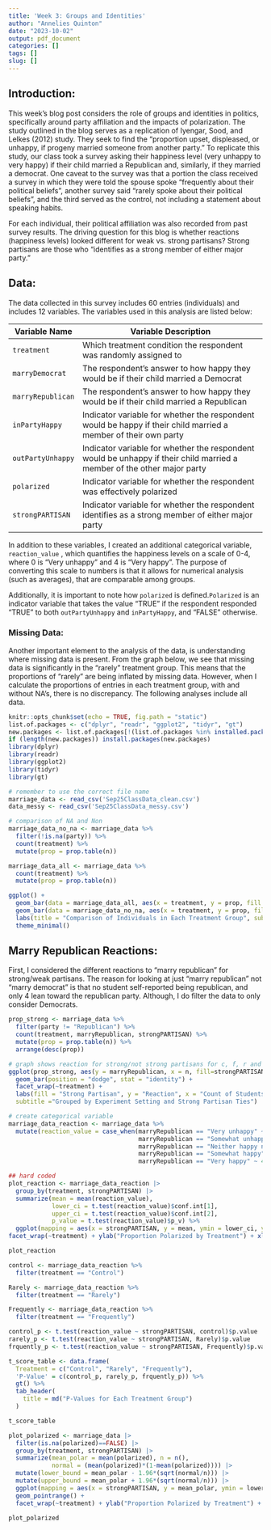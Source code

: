 ```yaml
---
title: 'Week 3: Groups and Identities'
author: "Annelies Quinton"
date: "2023-10-02"
output: pdf_document
categories: []
tags: []
slug: []
---
```


## Introduction:

This week's blog post considers the role of groups and identities in politics, specifically around party affiliation and the impacts of polarization. The study outlined in the blog serves as a replication of Iyengar, Sood, and Lelkes (2012) study. They seek to find the "proportion upset, displeased, or unhappy, if progeny married someone from another party." To replicate this study, our class took a survey asking their happiness level (very unhappy to very happy) if their child married a Republican and, similarly, if they married a democrat. One caveat to the survey was that a portion the class received a survey in which they were told the spouse spoke "frequently about their political beliefs", another survey said "rarely spoke about their political beliefs", and the third served as the control, not including a statement about speaking habits.

For each individual, their political affiliation was also recorded from past survey results. The driving question for this blog is whether reactions (happiness levels) looked different for weak vs. strong partisans? Strong partisans are those who "identifies as a strong member of either major party."

## Data:

The data collected in this survey includes 60 entries (individuals) and includes 12 variables. The variables used in this analysis are listed below:

| Variable Name     | Variable Description                                                                                                    |
|------------------|------------------------------------------------------|
| `treatment`       | Which treatment condition the respondent was randomly assigned to                                                       |
| `marryDemocrat`   | The respondent's answer to how happy they would be if their child married a Democrat                                    |
| `marryRepublican` | The respondent's answer to how happy they would be if their child married a Republican                                  |
| `inPartyHappy`    | Indicator variable for whether the respondent would be happy if their child married a member of their own party         |
| `outPartyUnhappy` | Indicator variable for whether the respondent would be unhappy if their child married a member of the other major party |
| `polarized`       | Indicator variable for whether the respondent was effectively polarized                                                 |
| `strongPARTISAN`  | Indicator variable for whether the respondent identifies as a strong member of either major party                       |

In addition to these variables, I created an additional categorical variable, `reaction_value` , which quantifies the happiness levels on a scale of 0-4, where 0 is "Very unhappy" and 4 is "Very happy". The purpose of converting this scale to numbers is that it allows for numerical analysis (such as averages), that are comparable among groups.

Additionally, it is important to note how `polarized` is defined.`Polarized` is an indicator variable that takes the value "TRUE" if the respondent responded "TRUE" to both `outPartyUnhappy` and `inPartyHappy`, and "FALSE" otherwise.

### Missing Data:

Another important element to the analysis of the data, is understanding where missing data is present. From the graph below, we see that missing data is significantly in the "rarely" treatment group. This means that the proportions of "rarely" are being inflated by missing data. However, when I calculate the proportions of entries in each treatment group, with and without NA's, there is no discrepancy. The following analyses include all data.

```r
knitr::opts_chunk$set(echo = TRUE, fig.path = "static")
list.of.packages <- c("dplyr", "readr", "ggplot2", "tidyr", "gt")
new.packages <- list.of.packages[!(list.of.packages %in% installed.packages()[, "Package"])]
if (length(new.packages)) install.packages(new.packages)
library(dplyr)
library(readr)
library(ggplot2)
library(tidyr)
library(gt)
```

```r
# remember to use the correct file name
marriage_data <- read_csv('Sep25ClassData_clean.csv')
data_messy <- read_csv('Sep25ClassData_messy.csv')
```

```r
# comparison of NA and Non
marriage_data_no_na <- marriage_data %>% 
  filter(!is.na(party)) %>% 
  count(treatment) %>% 
  mutate(prop = prop.table(n))

marriage_data_all <- marriage_data %>% 
  count(treatment) %>% 
  mutate(prop = prop.table(n))
```

```r
ggplot() +
  geom_bar(data = marriage_data_all, aes(x = treatment, y = prop, fill = "All Data"), stat = "identity", position = "identity", color = "black", alpha = 0.5) +
  geom_bar(data = marriage_data_no_na, aes(x = treatment, y = prop, fill = "No NAs"), stat = "identity", position = "identity", color = "black", alpha = 0.5) +
  labs(title = "Comparison of Individuals in Each Treatment Group", subtitle = "Grouped by All Data and No NA's", x = "Treatment Group", y = "Proportion", fill = "Data Type") +
  theme_minimal()
```

## Marry Republican Reactions: 
First, I considered the different reactions to "marry republican" for strong/weak partisans. The reason for looking at just "marry republican" not "marry democrat" is that no student self-reported being republican, and only 4 lean toward the republican party. Although, I do filter the data to only consider Democrats. 

```r
prop_strong <- marriage_data %>% 
  filter(party != "Republican") %>% 
  count(treatment, marryRepublican, strongPARTISAN) %>% 
  mutate(prop = prop.table(n)) %>% 
  arrange(desc(prop))
```

```r
# graph shows reaction for strong/not strong partisans for c, f, r and
ggplot(prop_strong, aes(y = marryRepublican, x = n, fill=strongPARTISAN)) +
  geom_bar(position = "dodge", stat = "identity") +
  facet_wrap(~treatment) +
  labs(fill = "Strong Partisan", y = "Reaction", x = "Count of Students", title = "Display of Students' Reactions to 'Marry Republican'", 
  subtitle ="Grouped by Experiment Setting and Strong Partisan Ties")

```

```r
# create categorical variable
marriage_data_reaction <- marriage_data %>% 
  mutate(reaction_value = case_when(marryRepublican == "Very unhappy" ~ 0,
                                    marryRepublican == "Somewhat unhappy" ~ 1,
                                    marryRepublican == "Neither happy nor unhappy" ~ 2,
                                    marryRepublican == "Somewhat happy" ~ 3,
                                    marryRepublican == "Very happy" ~ 4))

```

```r
## hard coded
plot_reaction <- marriage_data_reaction |>
  group_by(treatment, strongPARTISAN) |>
  summarize(mean = mean(reaction_value),
            lower_ci = t.test(reaction_value)$conf.int[1],
            upper_ci = t.test(reaction_value)$conf.int[2],
            p_value = t.test(reaction_value)$p_v) %>% 
  ggplot(mapping = aes(x = strongPARTISAN, y = mean, ymin = lower_ci, ymax = upper_ci)) + geom_pointrange() +
facet_wrap(~treatment) + ylab("Proportion Polarized by Treatment") + xlab("Strong Partisan")
```

```r
plot_reaction
```

```r
control <- marriage_data_reaction %>% 
  filter(treatment == "Control") 

Rarely <- marriage_data_reaction %>% 
  filter(treatment == "Rarely") 

Frequently <- marriage_data_reaction %>% 
  filter(treatment == "Frequently") 

control_p <- t.test(reaction_value ~ strongPARTISAN, control)$p.value
rarely_p <- t.test(reaction_value ~ strongPARTISAN, Rarely)$p.value
frquently_p <- t.test(reaction_value ~ strongPARTISAN, Frequently)$p.value

t_score_table <- data.frame(
  Treatment = c("Control", "Rarely", "Frequently"),
  'P-Value' = c(control_p, rarely_p, frquently_p)) %>% 
  gt() %>% 
  tab_header(
    title = md("P-Values for Each Treatment Group")
  )
```

```r
t_score_table
```

```r
plot_polarized <- marriage_data |>
  filter(is.na(polarized)==FALSE) |>
  group_by(treatment, strongPARTISAN) |>
  summarize(mean_polar = mean(polarized), n = n(),
            normal = (mean(polarized)*(1-mean(polarized)))) |>
  mutate(lower_bound = mean_polar - 1.96*(sqrt(normal/n))) |>
  mutate(upper_bound = mean_polar + 1.96*(sqrt(normal/n))) |>
  ggplot(mapping = aes(x = strongPARTISAN, y = mean_polar, ymin = lower_bound, ymax = upper_bound)) +
  geom_pointrange() +
  facet_wrap(~treatment) + ylab("Proportion Polarized by Treatment") + xlab("Strong Partisan")
```

```r
plot_polarized
```
